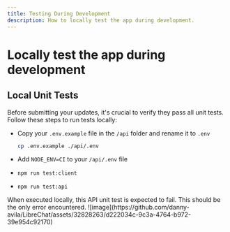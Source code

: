 ```yaml
---
title: Testing During Development
description: How to locally test the app during development.
---
```


# Locally test the app during development

## Local Unit Tests

Before submitting your updates, it's crucial to verify they pass all unit tests. Follow these steps to run tests locally:

- Copy your `.env.example` file in the `/api` folder and rename it to `.env`
  ```bash filename="create a /api/.env file"
  cp .env.example ./api/.env
  ```

- Add `NODE_ENV=CI` to your `/api/.env` file
- `npm run test:client`
- `npm run test:api`

<Callout type="warning" title="Warning">
  When executed locally, this API unit test is expected to fail. This should be the only error
  encountered.
  ![image](https://github.com/danny-avila/LibreChat/assets/32828263/d222034c-9c3a-4764-b972-39e954c92170)
</Callout>
